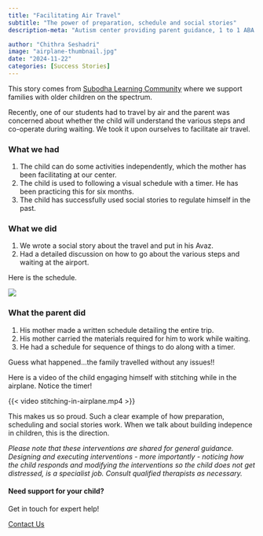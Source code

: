 ```yaml
---
title: "Facilitating Air Travel"
subtitle: "The power of preparation, schedule and social stories"
description-meta: "Autism center providing parent guidance, 1 to 1 ABA therapy, speech and occupational therapy. Integrated school, school readiness programs, social skills, reemdial classes, life skills. Locations: BTM Layout and Brookfields, Whitefield, Bangalore. Experienced team, family focused approach."

author: "Chithra Seshadri"
image: "airplane-thumbnail.jpg"
date: "2024-11-22"
categories: [Success Stories]
---
```

This story comes from [Subodha Learning Community](https://subodha.farmhill.in) where we support families with older children on the spectrum. 

Recently, one of our students had to travel by air and the parent was concerned about whether the child will understand the various steps and co-operate during waiting. We took it upon ourselves to facilitate air travel. 

### What we had

1. The child can do some activities independently, which the mother has been facilitating at our center.
2. The child is used to following a visual schedule with a timer. He has been practicing this for six months.
3. The child has successfully used social stories to regulate himself in the past. 

### What we did

1. We wrote a social story about the travel and put in his Avaz. 
2. Had a detailed discussion on how to go about the various steps and waiting at the airport. 

Here is the schedule.

![](airplane-schedule.jpg)

### What the parent did

1. His mother made a written schedule detailing the entire trip.
2. His mother carried the materials required for him to work while waiting. 
3. He had a schedule for sequence of things to do along with a timer. 

Guess what happened...the family travelled without any issues!! 

Here is a video of the child engaging himself with stitching while in the airplane. Notice the timer!

{{< video stitching-in-airplane.mp4 >}}

This makes us so proud. Such a clear example of how preparation, scheduling and social stories work. When we talk about building indepence in children, this is the direction. 

*Please note that these interventions are shared for general guidance. Designing and executing interventions - more importantly - noticing how the child responds and modifying the interventions so the child does not get distressed, is a specialist job. Consult qualified therapists as necessary.*

::: {.page-cta}

#### Need support for your child?

Get in touch for expert help!

<a href="/contact" class="btn btn-primary">Contact Us</a>

:::